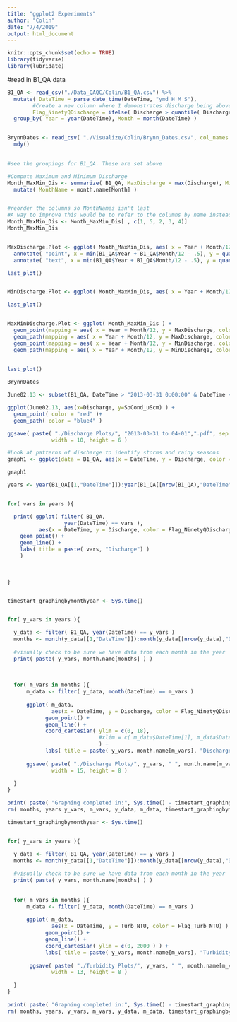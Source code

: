 ```yaml
---
title: "ggplot2 Experiments"
author: "Colin"
date: "7/4/2019"
output: html_document
---
```


```r
knitr::opts_chunk$set(echo = TRUE)
library(tidyverse)
library(lubridate)
```


#read in B1_QA data
```r



B1_QA <- read_csv("./Data_QAQC/Colin/B1_QA.csv") %>%
  mutate( DateTime = parse_date_time(DateTime, "ymd H M S"),
        #Create a new column where 1 demonstrates discharge being above the 90th percentile, 0 means it is not
        Flag_NinetyQDischarge = ifelse( Discharge > quantile( Discharge, .9, names = FALSE), 1, 0 ) ) %>%
  group_by( Year = year(DateTime), Month = month(DateTime) )


BrynnDates <- read_csv( "./Visualize/Colin/Brynn_Dates.csv", col_names = FALSE )[[1]] %>%
  mdy()
  
```


```r
#see the groupings for B1_QA. These are set above

#Compute Maximum and Minimum Discharge
Month_MaxMin_Dis <- summarize( B1_QA, MaxDischarge = max(Discharge), MinDischarge = min(Discharge), ) %>% 
  mutate( MonthName = month.name[Month] ) 


#reorder the columns so MonthNames isn't last
#A way to improve this would be to refer to the columns by name instead of original place
Month_MaxMin_Dis <- Month_MaxMin_Dis[ , c(1, 5, 2, 3, 4)]
Month_MaxMin_Dis


MaxDischarge.Plot <- ggplot( Month_MaxMin_Dis, aes( x = Year + Month/12, y = MaxDischarge, color = Month) ) + geom_point() + geom_path() + labs( title = "Maximum Discharge by Month") +
  annotate( "point", x = min(B1_QA$Year + B1_QA$Month/12 - .5), y = quantile(B1_QA$Discharge, 0.9, names = FALSE), ) +
  annotate( "text", x = min(B1_QA$Year + B1_QA$Month/12 - .5), y = quantile(B1_QA$Discharge, 0.9, names = FALSE), label = "90th Quantile")

last_plot()


MinDischarge.Plot <- ggplot( Month_MaxMin_Dis, aes( x = Year + Month/12, y = MinDischarge, color = Month) ) + geom_point() + geom_path() + labs( title = "Minimum Discharge by Month")

last_plot()


MaxMinDischarge.Plot <- ggplot( Month_MaxMin_Dis ) +
  geom_point(mapping = aes( x = Year + Month/12, y = MaxDischarge, color = Month)) +
  geom_path(mapping = aes( x = Year + Month/12, y = MaxDischarge, color = Month)) +
  geom_point(mapping = aes( x = Year + Month/12, y = MinDischarge, color = Month)) +
  geom_path(mapping = aes( x = Year + Month/12, y = MinDischarge, color = Month)) +
  

last_plot()

```

```r
BrynnDates

June02.13 <- subset(B1_QA, DateTime > "2013-03-31 0:00:00" & DateTime < "2013-04-01 23:45:00" )

ggplot(June02.13, aes(x=Discharge, y=SpCond_uScm) ) +
  geom_point( color = "red" )+
  geom_path( color = "blue4" )

ggsave( paste( "./Discharge Plots/", "2013-03-31 to 04-01",".pdf", sep = "" ),
              width = 10, height = 6 )

```



```r

#Look at patterns of discharge to identify storms and rainy seasons
graph1 <- ggplot(data = B1_QA, aes(x = DateTime, y = Discharge, color = Flag_NinetyQDischarge)) + geom_point() + geom_path()

graph1


```



```r


years <- year(B1_QA[[1,"DateTime"]]):year(B1_QA[[nrow(B1_QA),"DateTime"]])


for( vars in years ){

  print( ggplot( filter( B1_QA,
                  year(DateTime) == vars ),
          aes(x = DateTime, y = Discharge, color = Flag_NinetyQDischarge) ) +
    geom_point() + 
    geom_line() +
    labs( title = paste( vars, "Discharge") )
    )
  
  

}



```



```r
timestart_graphingbymonthyear <- Sys.time()


for( y_vars in years ){

  y_data <- filter( B1_QA, year(DateTime) == y_vars )
  months <- month(y_data[[1,"DateTime"]]):month(y_data[[nrow(y_data),"DateTime"]])
  
  #visually check to be sure we have data from each month in the year
  print( paste( y_vars, month.name[months] ) )
  
  
  
  for( m_vars in months ){
      m_data <- filter( y_data, month(DateTime) == m_vars )
    
      ggplot( m_data,
              aes(x = DateTime, y = Discharge, color = Flag_NinetyQDischarge) ) +
            geom_point() +
            geom_line() +
            coord_cartesian( ylim = c(0, 18),
                             #xlim = c( m_data$DateTime[1], m_data$DateTime[length(m_data)])
                             ) +
            labs( title = paste( y_vars, month.name[m_vars], "Discharge") )
    
      ggsave( paste( "./Discharge Plots/", y_vars, " ", month.name[m_vars],  ".png", sep = "" ),
              width = 15, height = 8 )
    
  }
}

print( paste( "Graphing completed in:", Sys.time() - timestart_graphingbymonthyear, "minutes" ) )
rm( months, years y_vars, m_vars, y_data, m_data, timestart_graphingbymonthyear )

```


```r
timestart_graphingbymonthyear <- Sys.time()


for( y_vars in years ){

  y_data <- filter( B1_QA, year(DateTime) == y_vars )
  months <- month(y_data[[1,"DateTime"]]):month(y_data[[nrow(y_data),"DateTime"]])
  
  #visually check to be sure we have data from each month in the year
  print( paste( y_vars, month.name[months] ) )
  
  
  for( m_vars in months ){
      m_data <- filter( y_data, month(DateTime) == m_vars )
    
      ggplot( m_data,
              aes(x = DateTime, y = Turb_NTU, color = Flag_Turb_NTU) ) +
            geom_point() +
            geom_line() +
            coord_cartesian( ylim = c(0, 2000 ) ) +
            labs( title = paste( y_vars, month.name[m_vars], "Turbidity") )
    
       ggsave( paste( "./Turbidity Plots/", y_vars, " ", month.name[m_vars],  ".png", sep = "" ),
              width = 13, height = 8 )
    
  }
}

print( paste( "Graphing completed in:", Sys.time() - timestart_graphingbymonthyear, "minutes" ) )
rm( months, years, y_vars, m_vars, y_data, m_data, timestart_graphingbymonthyear )

```